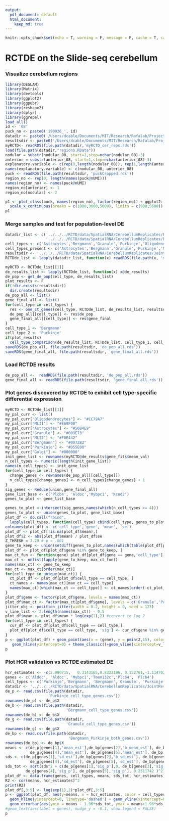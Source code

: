 ```yaml
---
output:  
  pdf_document: default
  html_document:
    keep_md: true
---
```


```r
knitr::opts_chunk$set(echo = T, warning = F, message = F, cache = T, cache.lazy = FALSE, results = 'hide')
```

# RCTDE on the Slide-seq cerebellum

### Visualize cerebellum regions

```r
library(DEGLAM)
library(Matrix)
library(devtools)
library(ggplot2)
library(ggpubr)
library(reshape2)
library(dplyr)
library(ggrepel)
load_all()
id <- '08'
puck_no <- paste0('190926_', id)
datadir <- paste0('/Users/dcable/Documents/MIT/Research/Rafalab/Projects/slideseq/Cell Demixing/ContentStructure/RCTD/data/SpatialRNA/CerebellumReplicates/Puck_', '190926_11')
resultsdir <- paste0('/Users/dcable/Documents/MIT/Research/Rafalab/Projects/slideseq/Cell Demixing/ContentStructure/RCTD/data/SpatialRNA/CerebellumReplicates/Puck_', puck_no)
myRCTD<- readRDS(file.path(datadir,'myRCTD_cer_reps.rds'))
load(file.path(datadir,"regions.RData"))
nodular = substr(nodular_08, start=1,stop=nchar(nodular_08)-3)
anterior = substr(anterior_08, start=1,stop=nchar(anterior_08)-3)
explanatory.variable <- c(rep(0,length(nodular_08)), rep(1,length(anterior_08)))#FILL IN
names(explanatory.variable) <- c(nodular_08, anterior_08)
puck <- readRDS(file.path(resultsdir, 'puckCropped.rds'))
region_no <- rep(0, length(names(puck@nUMI)))
names(region_no) <- names(puck@nUMI)
region_no[anterior] <- 1
region_no[nodular] <- 2

p1 <- plot_class(puck, names(region_no), factor(region_no)) + ggplot2::scale_shape_identity() + ggplot2::theme_classic() + ggplot2::scale_size_identity() + coord_fixed() + theme(legend.position="top")+ guides(colour = guide_legend(override.aes = list(size=2)))+ ggplot2::scale_color_manual("Region",values = c('grey','#009E73','#D55E00'), breaks = c(0,1,2), labels = c('Outside ROI','Anterior','Nodulus'))+
  scale_x_continuous(breaks = c(1000,3000,5000), limits = c(900,5600)) + scale_y_continuous(breaks = c(1000,3000,5000), limits = c(1000,4900))+ geom_segment(aes(x = 1300, y = 1700, xend = 1684.6, yend = 1700), color = "black")+  theme(axis.title.x=element_blank(),axis.text.x=element_blank(),axis.ticks.x=element_blank(), axis.title.y=element_blank(),axis.text.y=element_blank(),axis.ticks.y=element_blank())
p1
```

### Merge samples and test for population-level DE

```r
datadir_list <- c('../../../RCTD/data/SpatialRNA/CerebellumReplicates/Puck_190926_08', '../../../RCTD/data/SpatialRNA/CerebellumReplicates/Puck_190926_09',
                  '../../../RCTD/data/SpatialRNA/CerebellumReplicates/Puck_190926_11')
cell_types <- c('Astrocytes','Bergmann','Granule','Purkinje','Oligodendrocytes')
cell_types_present <- c('Astrocytes','Bergmann','Granule','Purkinje','MLI1','MLI2','Oligodendrocytes')
resultsdir <- '../../../RCTD/data/SpatialRNA/CerebellumReplicates/JointResults/'
RCTDde_list <- lapply(datadir_list, function(x) readRDS(file.path(x, 'myRCTDde.rds')))
```

```r
myRCTD <- RCTDde_list[[1]]
de_results_list <- lapply(RCTDde_list, function(x) x@de_results)
de_pop <- get_de_pop(cell_type, de_results_list)
plot_results <- F
if(!dir.exists(resultsdir))
  dir.create(resultsdir)
de_pop_all <- list()
gene_final_all <- list()
for(cell_type in cell_types) {
  res <- one_ct_genes(cell_type, RCTDde_list, de_results_list, resultsdir, cell_types_present, plot_results = plot_results)
  de_pop_all[[cell_type]] <- res$de_pop
  gene_final_all[[cell_type]] <- res$gene_final
}
cell_type_1 <- 'Bergmann'
cell_type_2 <- 'Purkinje'
if(plot_results)
  cell_type_comparison(de_results_list, RCTDde_list, cell_type_1, cell_type_2, cell_types_present)
saveRDS(de_pop_all, file.path(resultsdir, 'de_pop_all.rds'))
saveRDS(gene_final_all, file.path(resultsdir, 'gene_final_all.rds'))
```

### Load RCTDE results

```r
de_pop_all <-  readRDS(file.path(resultsdir, 'de_pop_all.rds'))
gene_final_all <- readRDS(file.path(resultsdir, 'gene_final_all.rds'))
```

### Plot genes discovered by RCTDE to exhibit cell type-specific differential expression

```r
myRCTD <- RCTDde_list[[1]]
my_pal_curr <- list()
my_pal_curr["Oligodendrocytes"] <- "#CC79A7"
my_pal_curr["MLI1"] <- "#E69F00"
my_pal_curr["Astrocytes"] <- "#56B4E9"
my_pal_curr["Granule"] <- "#009E73"
my_pal_curr["MLI2"] <- "#F0E442"
my_pal_curr["Bergmann"] <- "#0072B2"
my_pal_curr["Purkinje"] <- "#D55E00"
my_pal_curr["Golgi"] <- "#000000"
init_gene_list <- rownames(myRCTD@de_results$gene_fits$mean_val)
n_cell_types <- numeric(length(init_gene_list))
names(n_cell_types) <- init_gene_list
for(cell_type in cell_types) {
  change_genes <- rownames(de_pop_all[[cell_type]])
  n_cell_types[change_genes] <- n_cell_types[change_genes] + 1
}
sig_genes <- Reduce(union,gene_final_all)
gene_list_base <- c('Plcb4', 'Aldoc','Mybpc1', 'Kcnd2') 
genes_to_plot <- gene_list_base

genes_to_plot <-intersect(sig_genes,names(which(n_cell_types >= 4))) 
genes_to_plot <- union(genes_to_plot, gene_list_base)
plot_df <- do.call("rbind",
  lapply(cell_types, function(cell_type) cbind(cell_type, genes_to_plot, de_pop_all[[cell_type]][genes_to_plot,c('mean_est', 'sd_est')])))
colnames(plot_df) <- c('cell_type','gene', 'mean', 'se')
plot_df <- plot_df[!is.na(plot_df$mean),]
plot_df$Z <- abs(plot_df$mean) / plot_df$se
Z_THRESH = 3.29 # p = .001 
gene_to_keep <- union(setdiff(genes_to_plot,names(which(table(plot_df[plot_df$Z > Z_THRESH,'gene']) > 1))), gene_list_base) # remove genes that appear as p < 0.001 in > 1 cell type
plot_df <- plot_df[plot_df$gene %in% gene_to_keep, ]
max_ct_fun <- function(gene) plot_df[plot_df$gene == gene,'cell_type'][which.max(plot_df[plot_df$gene == gene,'Z'])]
max_ct <- unlist(lapply(gene_to_keep, max_ct_fun))
names(max_ct) <- gene_to_keep
max_ct <- max_ct[order(max_ct)]
for(cell_type in unique(max_ct)) {
  ct_plot_df <- plot_df[plot_df$cell_type == cell_type, ]
  ct_names <- names(max_ct)[max_ct == cell_type]
  names(max_ct)[which(max_ct == cell_type)] <- ct_names[order(-ct_plot_df[ct_names,'Z'])]
}
plot_df$gene <- factor(plot_df$gene, levels = names(max_ct))
plot_df$max_ct <- factor(max_ct[plot_df$gene], levels = c('Granule','Purkinje','Bergmann'))
jitter_obj <- position_jitter(width = 0.2, height = 0, seed = 123)
v_line_list <- 2:length(names(max_ct)) - 0.5
plot_df$mean <- plot_df$mean * log(exp(1),2) #convert to log 2
for(cell_type in cell_types) {
  cur_df <- plot_df[plot_df$cell_type == cell_type,]
  plot_df[plot_df$cell_type == cell_type, 'sig'] <- cur_df$gene %in% gene_final_all[[cell_type]]
}
p <- ggplot(plot_df) + geom_point(aes(x = (gene), y = pmin(Z,15), color = cell_type, size = abs(mean), alpha = sig), position = jitter_obj) + 
   geom_hline(yintercept=0) + theme_classic()+geom_vline(xintercept=v_line_list, linetype = 'dotted') + facet_grid(. ~ max_ct, scales = "free_x", space = "free_x") + ylab('Cell type-specific Z-score') + xlab('Gene')+ labs(color = "Cell Type", size = "Estimated DE Magnitude")+ theme(axis.text.x = element_text(angle=25,hjust = 1)) + ggplot2::scale_color_manual("Cell Type",values = my_pal_curr, breaks = c('Astrocytes','Bergmann','Granule','Purkinje','Oligodendrocytes'), labels = c('Astrocytes','Bergmann','Granule','Purkinje','Oligo')) + scale_alpha_manual("", labels = c('Not significant', 'Significant'), values = c(0.5,1))
p
```
### Plot HCR validation vs RCTDE estimated DE
```r
hcr_estimates <- -c(2.990715,	0.3143165,0.8323186, 0.152781,-1.114702,-0.4867042)
genes <- c('Aldoc', 'Aldoc', 'Mybpc1','Tmem132c','Plcb4', 'Plcb4')
cell_types <- c('Purkinje','Bergmann', 'Bergmann','Granule', 'Purkinje', 'Bergmann')
datadir <- '../../../RCTD/data/SpatialRNA/CerebellumReplicates/JointResults'
de_p <- read.csv(file.path(datadir,
                   'Purkinje_cell_type_genes.csv'))
rownames(de_p) <- de_p$X
de_b <- read.csv(file.path(datadir,
                           'Bergmann_cell_type_genes.csv'))
rownames(de_b) <- de_b$X
de_g <- read.csv(file.path(datadir,
                           'Granule_cell_type_genes.csv'))
rownames(de_g) <- de_g$X
de_bp <- read.csv(file.path(datadir,
                            'Bergmann_Purkinje_both_genes.csv'))
rownames(de_bp) <- de_bp$X
means <- c(de_p[genes[1],'mean_est'],de_bp[genes[2],'b_mean_est'], de_b[genes[3],'mean_est'],
           de_g[genes[4],'mean_est'], de_p[genes[5],'mean_est'], de_bp[genes[6],'b_mean_est'])
sds <- c(de_p[genes[1],'sd_est'],de_bp[genes[2],'b_sd_est'], de_b[genes[3],'sd_est'],
           de_g[genes[4],'sd_est'], de_p[genes[5],'sd_est'], de_bp[genes[6],'b_sd_est'])
sds_tot <- sqrt(sds^2 + c(de_p[genes[1],'sig_p'],0, de_b[genes[3],'sig_p'],
         de_g[genes[4],'sig_p'], de_p[genes[5],'sig_p'], 0.2511742 )^2)
plot_df <- data.frame(genes, cell_types, means, sds_tot, hcr_estimates)
R2 <- cor(means, hcr_estimates)^2
print(R2)
plot_df[,3:5] <- log(exp(1),2)*plot_df[,3:5]
p <- ggplot(plot_df, aes(y=means, x = hcr_estimates, color = cell_types)) + geom_point() + geom_abline(linetype = 'dashed') + 
  geom_hline(yintercept=0, linetype='dashed') + geom_vline(xintercept=0, linetype='dashed')  + theme_classic()  + 
  geom_errorbar(aes(ymin = means - 1.96*sds_tot, ymax = means+1.96*sds_tot)) + xlab('Measured cell type-specific DE using HCR') + ylab('Estimated cell type-specific DE using RCTDE') + geom_label_repel(aes(label = genes),nudge_x = 0.15,na.rm = TRUE, show.legend = FALSE)+ ggplot2::scale_color_manual("Cell Type",values = my_pal_curr[c('Bergmann','Granule','Purkinje')], breaks = c('Bergmann','Granule','Purkinje'), labels = c('Bergmann','Granule','Purkinje'))
#geom_text(aes(label = genes), nudge_y = -0.1, show.legend = FALSE)
p
```